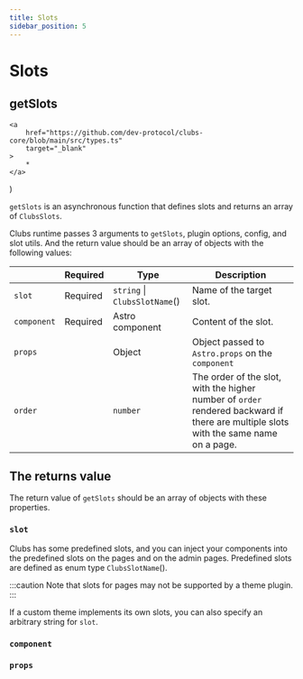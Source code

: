 ```yaml
---
title: Slots
sidebar_position: 5
---
```


# Slots

## getSlots

	<a
		href="https://github.com/dev-protocol/clubs-core/blob/main/src/types.ts"
		target="_blank"
	>
		*
	</a>
)

`getSlots` is an asynchronous function that defines slots and returns an array of `ClubsSlots`.

Clubs runtime passes 3 arguments to `getSlots`, plugin options, config, and slot utils. And the return value should be an array of objects with the following values:

|             | Required | Type                                   | Description                                                                                                                          |
| ----------- | -------- | -------------------------------------- | ------------------------------------------------------------------------------------------------------------------------------------ |
| `slot`      | Required | `string` \| `ClubsSlotName`(<Types />) | Name of the target slot.                                                                                                             |
| `component` | Required | Astro component                        | Content of the slot.                                                                                                                 |
| `props`     |          | Object                                 | Object passed to `Astro.props` on the `component`                                                                                    |
| `order`     |          | `number`                               | The order of the slot, with the higher number of `order` rendered backward if there are multiple slots with the same name on a page. |

## The returns value

The return value of `getSlots` should be an array of objects with these properties.

### `slot`

Clubs has some predefined slots, and you can inject your components into the predefined slots on the pages and on the admin pages. Predefined slots are defined as enum type `ClubsSlotName`(<Types />).

:::caution
Note that slots for pages may not be supported by a theme plugin.
:::

If a custom theme implements its own slots, you can also specify an arbitrary string for `slot`.

### `component`

### `props`
